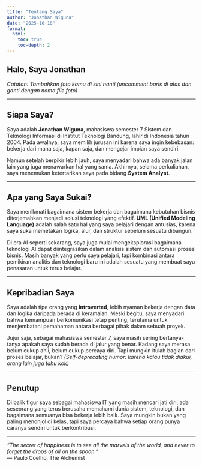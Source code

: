 ```yaml
---
title: "Tentang Saya"
author: "Jonathan Wiguna"
date: "2025-10-18"
format:
  html:
    toc: true
    toc-depth: 2
---
```


## Halo, Saya Jonathan

<!-- ![Foto Profil](placeholder-photo.jpg){width=300px} -->

*Catatan: Tambahkan foto kamu di sini nanti (uncomment baris di atas dan ganti dengan nama file foto)*

---

## Siapa Saya?

Saya adalah **Jonathan Wiguna**, mahasiswa semester 7 Sistem dan Teknologi Informasi di Institut Teknologi Bandung, lahir di Indonesia tahun 2004. Pada awalnya, saya memilih jurusan ini karena saya ingin kebebasan: bekerja dari mana saja, kapan saja, dan mengejar impian saya sendiri. 

Namun setelah berpikir lebih jauh, saya menyadari bahwa ada banyak jalan lain yang juga menawarkan hal yang sama. Akhirnya, selama perkuliahan, saya menemukan ketertarikan saya pada bidang **System Analyst**.

---

## Apa yang Saya Sukai?

Saya menikmati bagaimana sistem bekerja dan bagaimana kebutuhan bisnis diterjemahkan menjadi solusi teknologi yang efektif. **UML (Unified Modeling Language)** adalah salah satu hal yang saya pelajari dengan antusias, karena saya suka memetakan logika, alur, dan struktur sebelum sesuatu dibangun.

Di era AI seperti sekarang, saya juga mulai mengeksplorasi bagaimana teknologi AI dapat diintegrasikan dalam analisis sistem dan automasi proses bisnis. Masih banyak yang perlu saya pelajari, tapi kombinasi antara pemikiran analitis dan teknologi baru ini adalah sesuatu yang membuat saya penasaran untuk terus belajar.

---

## Kepribadian Saya

Saya adalah tipe orang yang **introverted**, lebih nyaman bekerja dengan data dan logika daripada berada di keramaian. Meski begitu, saya menyadari bahwa kemampuan berkomunikasi tetap penting, terutama untuk menjembatani pemahaman antara berbagai pihak dalam sebuah proyek.

Jujur saja, sebagai mahasiswa semester 7, saya masih sering bertanya-tanya apakah saya sudah berada di jalur yang benar. Kadang saya merasa belum cukup ahli, belum cukup percaya diri. Tapi mungkin itulah bagian dari proses belajar, bukan? *(Self-deprecating humor: karena kalau tidak diakui, orang lain juga tahu kok)*

---

## Penutup

Di balik figur saya sebagai mahasiswa IT yang masih mencari jati diri, ada seseorang yang terus berusaha memahami dunia sistem, teknologi, dan bagaimana semuanya bisa bekerja lebih baik. Saya mungkin bukan yang paling menonjol di kelas, tapi saya percaya bahwa setiap orang punya caranya sendiri untuk berkontribusi.

---

*"The secret of happiness is to see all the marvels of the world, and never to forget the drops of oil on the spoon."*  
— Paulo Coelho, The Alchemist
